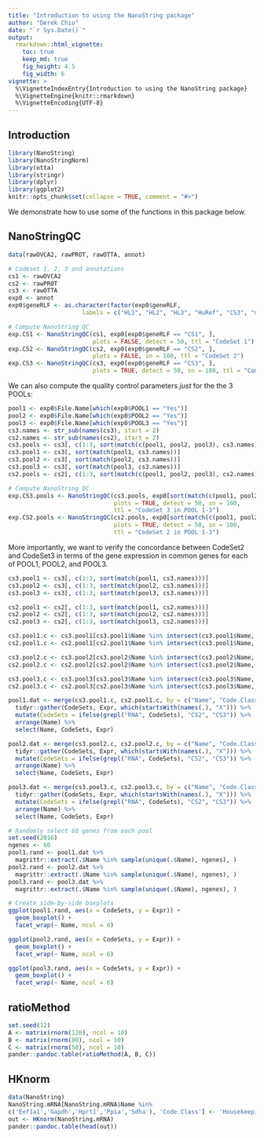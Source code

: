 ```yaml
---
title: "Introduction to using the NanoString package"
author: "Derek Chiu"
date: "`r Sys.Date()`"
output:
  rmarkdown::html_vignette:
    toc: true
    keep_md: true
    fig_height: 4.5
    fig_width: 6
vignette: >
  %\VignetteIndexEntry{Introduction to using the NanoString package}
  %\VignetteEngine{knitr::rmarkdown}
  %\VignetteEncoding{UTF-8}
---
```


## Introduction

```r
library(NanoString)
library(NanoStringNorm)
library(otta)
library(stringr)
library(dplyr)
library(ggplot2)
knitr::opts_chunk$set(collapse = TRUE, comment = "#>")
```

We demonstrate how to use some of the functions in this package below.

## NanoStringQC

```r
data(rawOVCA2, rawPROT, rawOTTA, annot)

# Codeset 1, 2, 3 and annotations
cs1 <- rawOVCA2
cs2 <- rawPROT
cs3 <- rawOTTA
exp0 <- annot
exp0$geneRLF <- as.character(factor(exp0$geneRLF,
                     labels = c("HL1", "HL2", "HL3", "HuRef", "CS3", "mini", "CS1", "CS2")))

# Compute NanoString QC
exp.CS1 <- NanoStringQC(cs1, exp0[exp0$geneRLF == "CS1", ],
                        plots = FALSE, detect = 50, ttl = "CodeSet 1")
exp.CS2 <- NanoStringQC(cs2, exp0[exp0$geneRLF == "CS2", ],
                        plots = FALSE, sn = 100, ttl = "CodeSet 2")
exp.CS3 <- NanoStringQC(cs3, exp0[exp0$geneRLF == "CS3", ],
                        plots = TRUE, detect = 50, sn = 100, ttl = "CodeSet 3")
```

We can also compute the quality control parameters *just* for the the 3 POOLs:

```r
pool1 <- exp0$File.Name[which(exp0$POOL1 == "Yes")]
pool2 <- exp0$File.Name[which(exp0$POOL2 == "Yes")]
pool3 <- exp0$File.Name[which(exp0$POOL3 == "Yes")]
cs3.names <- str_sub(names(cs3), start = 2)
cs2.names <- str_sub(names(cs2), start = 2)
cs3.pools <- cs3[, c(1:3, sort(match(c(pool1, pool2, pool3), cs3.names)))]
cs3.pool1 <- cs3[, sort(match(pool1, cs3.names))]
cs3.pool2 <- cs3[, sort(match(pool2, cs3.names))]
cs3.pool3 <- cs3[, sort(match(pool3, cs3.names))]
cs2.pools <- cs2[, c(1:3, sort(match(c(pool1, pool2, pool3), cs2.names)))]

# Compute NanoString QC
exp.CS3.pools <- NanoStringQC(cs3.pools, exp0[sort(match(c(pool1, pool2, pool3), cs3.names)) - 3, ],
                              plots = TRUE, detect = 50, sn = 100,
                              ttl = "CodeSet 3 in POOL 1-3")
exp.CS2.pools <- NanoStringQC(cs2.pools, exp0[sort(match(c(pool1, pool2, pool3), cs2.names)) - 3, ],
                              plots = TRUE, detect = 50, sn = 100,
                              ttl = "CodeSet 2 in POOL 1-3")
```

More importantly, we want to verify the concordance between CodeSet2 and CodeSet3 in terms of the gene expression in common genes for each of POOL1, POOL2, and POOL3.

```r
cs3.pool1 <- cs3[, c(1:3, sort(match(pool1, cs3.names)))]
cs3.pool2 <- cs3[, c(1:3, sort(match(pool2, cs3.names)))]
cs3.pool3 <- cs3[, c(1:3, sort(match(pool3, cs3.names)))]

cs2.pool1 <- cs2[, c(1:3, sort(match(pool1, cs2.names)))]
cs2.pool2 <- cs2[, c(1:3, sort(match(pool2, cs2.names)))]
cs2.pool3 <- cs2[, c(1:3, sort(match(pool3, cs2.names)))]

cs3.pool1.c <- cs3.pool1[cs3.pool1$Name %in% intersect(cs3.pool1$Name, cs2.pool1$Name), ]
cs2.pool1.c <- cs2.pool1[cs2.pool1$Name %in% intersect(cs3.pool1$Name, cs2.pool1$Name), ]

cs3.pool2.c <- cs3.pool2[cs3.pool2$Name %in% intersect(cs3.pool2$Name, cs2.pool2$Name), ]
cs2.pool2.c <- cs2.pool2[cs2.pool2$Name %in% intersect(cs3.pool2$Name, cs2.pool2$Name), ]

cs3.pool3.c <- cs3.pool3[cs3.pool3$Name %in% intersect(cs3.pool3$Name, cs2.pool3$Name), ]
cs2.pool3.c <- cs2.pool3[cs2.pool3$Name %in% intersect(cs3.pool3$Name, cs2.pool3$Name), ]

pool1.dat <- merge(cs3.pool1.c, cs2.pool1.c, by = c("Name", "Code.Class")) %>% 
  tidyr::gather(CodeSets, Expr, which(startsWith(names(.), "X"))) %>% 
  mutate(CodeSets = ifelse(grepl("RNA", CodeSets), "CS2", "CS3")) %>% 
  arrange(Name) %>% 
  select(Name, CodeSets, Expr)

pool2.dat <- merge(cs3.pool2.c, cs2.pool2.c, by = c("Name", "Code.Class")) %>% 
  tidyr::gather(CodeSets, Expr, which(startsWith(names(.), "X"))) %>% 
  mutate(CodeSets = ifelse(grepl("RNA", CodeSets), "CS2", "CS3")) %>% 
  arrange(Name) %>% 
  select(Name, CodeSets, Expr)

pool3.dat <- merge(cs3.pool3.c, cs2.pool3.c, by = c("Name", "Code.Class")) %>% 
  tidyr::gather(CodeSets, Expr, which(startsWith(names(.), "X"))) %>% 
  mutate(CodeSets = ifelse(grepl("RNA", CodeSets), "CS2", "CS3")) %>% 
  arrange(Name) %>% 
  select(Name, CodeSets, Expr)

# Randomly select 60 genes from each pool
set.seed(2016)
ngenes <- 60
pool1.rand <- pool1.dat %>% 
  magrittr::extract(.$Name %in% sample(unique(.$Name), ngenes), )
pool2.rand <- pool2.dat %>% 
  magrittr::extract(.$Name %in% sample(unique(.$Name), ngenes), )
pool3.rand <- pool3.dat %>% 
  magrittr::extract(.$Name %in% sample(unique(.$Name), ngenes), )

# Create side-by-side boxplots
ggplot(pool1.rand, aes(x = CodeSets, y = Expr)) +
  geom_boxplot() +
  facet_wrap(~ Name, ncol = 6)

ggplot(pool2.rand, aes(x = CodeSets, y = Expr)) +
  geom_boxplot() +
  facet_wrap(~ Name, ncol = 6)

ggplot(pool3.rand, aes(x = CodeSets, y = Expr)) +
  geom_boxplot() +
  facet_wrap(~ Name, ncol = 6)
```

## ratioMethod

```r
set.seed(12)
A <- matrix(rnorm(120), ncol = 10)
B <- matrix(rnorm(80), ncol = 10)
C <- matrix(rnorm(50), ncol = 10)
pander::pandoc.table(ratioMethod(A, B, C))
```

## HKnorm

```r
data(NanoString)
NanoString.mRNA[NanoString.mRNA$Name %in%
c('Eef1a1','Gapdh','Hprt1','Ppia','Sdha'), 'Code.Class'] <- 'Housekeeping'
out <- HKnorm(NanoString.mRNA)
pander::pandoc.table(head(out))
```
